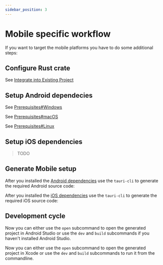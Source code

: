 ```yaml
---
sidebar_position: 3
---
```



# Mobile specific workflow

If you want to target the mobile platforms you have to do some additional steps:

## Configure Rust crate

See [Integrate into Existing Project]

## Setup Android dependecies

<Tabs groupId="android-setup">
  <TabItem value="Windows">

See [Prerequisites#Windows](../../guides/getting-started/prerequisites/windows.md#android)

  </TabItem>

  <TabItem value="macOS">

See [Prerequisites#macOS](../../guides/getting-started/prerequisites/macos.md#android)

  </TabItem>

  <TabItem value="Linux">

See [Prerequisites#Linux](../../guides/getting-started/prerequisites/linux.md#android)

  </TabItem>
</Tabs>

## Setup iOS dependencies

> TODO

## Generate Mobile setup

<Tabs groupId="mobile-setup">
  <TabItem value="Android">

After you installed the [Android dependencies](#setup-android-dependecies) use the `tauri-cli` to generate the required Android source code:

<Command name="android init" />

  </TabItem>

  <TabItem value="iOS">

After you installed the [iOS dependencies](#setup-ios-dependencies) use the `tauri-cli` to generate the required iOS source code:

<Command name="ios init" />

  </TabItem>
</Tabs>

## Development cycle

<Tabs groupId="mobile-dev-workflow">
  <TabItem value="Android">

Now you can either use the `open` subcommand to open the generated project in Android Studio or use the `dev` and `build`
subcommands if you haven't installed Android Studio.

<Command name="android open" />

<Command name="android dev" />

  </TabItem>

  <TabItem value="iOS">

Now you can either use the `open` subcommand to open the generated project in Xcode or use the `dev` and `build`
subcommands to run it from the commandline.

<Command name="ios open" />

<Command name="ios dev" />

  </TabItem>
</Tabs>

[Integrate into Existing Project]: ./integrate.mdx
